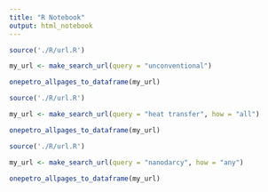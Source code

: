 ```yaml
---
title: "R Notebook"
output: html_notebook
---
```


```r
source('./R/url.R')

my_url <- make_search_url(query = "unconventional")

onepetro_allpages_to_dataframe(my_url)
```

```r
source('./R/url.R')

my_url <- make_search_url(query = "heat transfer", how = "all")

onepetro_allpages_to_dataframe(my_url)
```


```r
source('./R/url.R')

my_url <- make_search_url(query = "nanodarcy", how = "any")

onepetro_allpages_to_dataframe(my_url)
```



